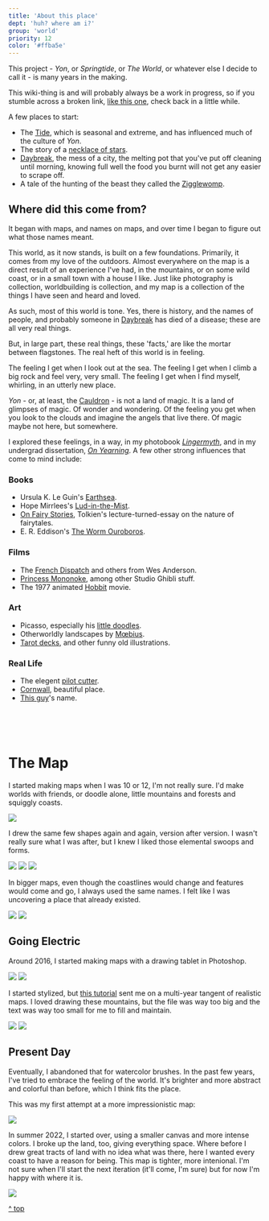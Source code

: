 ```yaml
---
title: 'About this place'
dept: 'huh? where am i?'
group: 'world'
priority: 12
color: '#ffba5e'
---
```



This project - _Yon_, or _Springtide_, or _The World_, or whatever else I decide to call it - is many years in the making.

This wiki-thing is and will probably always be a work in progress, so if you stumble across a broken link, [like this one](), check back in a little while.

A few places to start:

- The [Tide](), which is seasonal and extreme, and has influenced much of the culture of _Yon_.
- The story of a [necklace of stars](stars).
- [Daybreak](), the mess of a city, the melting pot that you've put off cleaning until morning, knowing full well the food you burnt will not get any easier to scrape off.
- A tale of the hunting of the beast they called the [Zigglewomp](zigglewomping).

## Where did this come from?

It began with maps, and names on maps, and over time I began to figure out what those names meant.

This world, as it now stands, is built on a few foundations. Primarily, it comes from my love of the outdoors. Almost everywhere on the map is a direct result of an experience I've had, in the mountains, or on some wild coast, or in a small town with a house I like. Just like photography is collection, worldbuilding is collection, and my map is a collection of the things I have seen and heard and loved.

As such, most of this world is tone. Yes, there is history, and the names of people, and probably someone in [Daybreak]() has died of a disease; these are all very real things.

But, in large part, these real things, these 'facts,' are like the mortar between flagstones. The real heft of this world is in feeling.

The feeling I get when I look out at the sea. The feeling I get when I climb a big rock and feel very, very small. The feeling I get when I find myself, whirling, in an utterly new place.

_Yon_ - or, at least, the [Cauldron]() - is not a land of magic. It is a land of glimpses of magic. Of wonder and wondering. Of the feeling you get when you look to the clouds and imagine the angels that live there. Of magic maybe not here, but somewhere.

I explored these feelings, in a way, in my photobook _[Lingermyth](/a/myth)_, and in my undergrad dissertation, _[On Yearning](/a/yearn)_. A few other strong influences that come to mind include:

### Books

- Ursula K. Le Guin's [Earthsea](https://en.wikipedia.org/wiki/Earthsea).
- Hope Mirrlees's [Lud-in-the-Mist](https://en.wikipedia.org/wiki/Lud-in-the-Mist).
- [On Fairy Stories](https://archive.org/details/on-fairy-stories_202110), Tolkien's lecture-turned-essay on the nature of fairytales.
- E. R. Eddison's [The Worm Ouroboros](https://en.wikipedia.org/wiki/The_Worm_Ouroboros).

### Films

- The [French Dispatch](https://en.wikipedia.org/wiki/The_French_Dispatch) and others from Wes Anderson.
- [Princess Mononoke](https://en.wikipedia.org/wiki/Princess_Mononoke), among other Studio Ghibli stuff.
- The 1977 animated [Hobbit](https://en.wikipedia.org/wiki/The_Hobbit_(1977_film)) movie.

### Art

- Picasso, especially his [little doodles](https://www.pablopicasso.org/drawings.jsp).
- Otherworldly landscapes by [Mœbius](https://surrealismtoday.com/jean-giraud-moebius/).
- [Tarot decks](https://en.wikipedia.org/wiki/Rider%E2%80%93Waite_Tarot), and other funny old illustrations.

### Real Life

- The elegent [pilot cutter](https://www.google.com/books/edition/_/CeuZBgAAQBAJ?hl=en&gbpv=1&pg=PP1).
- [Cornwall](https://www.google.com/maps/place/Falmouth/@50.1505625,-5.0950619,14z/), beautiful place.
- [This guy](https://en.wikipedia.org/wiki/Cloudesley_Shovell)'s name.

<br /><br /><br />
# The Map

I started making maps when I was 10 or 12, I'm not really sure. I'd make worlds with friends, or doodle alone, little mountains and forests and squiggly coasts.

<Img src="bigmap_draw1.jpg" caption="Earliest recorded history." />

I drew the same few shapes again and again, version after version. I wasn't really sure what I was after, but I knew I liked those elemental swoops and forms.

<Img src="bigmap_draw4.jpg" caption="Familiar shapes." />
<Img src="bigmap_draw6.jpg" caption="Trees and mountains and more trees." />
<Img src="bigmap_draw5.jpg" />

In bigger maps, even though the coastlines would change and features would come and go, I always used the same names. I felt like I was uncovering a place that already existed.

<Img src="bigmap_draw3.jpg" caption="You can tell this is old by how gross the paper looks." />
<Img src="bigmap_draw2.jpg" />

## Going Electric

Around 2016, I started making maps with a drawing tablet in Photoshop.

<Img src="bigmap_photoshop1.jpg" />
<Img src="bigmap_photoshop2.jpg" />

I started stylized, but [this tutorial](https://www.youtube.com/watch?v=kZhH3u9W5Xw) sent me on a multi-year tangent of realistic maps. I loved drawing these mountains, but the file was way too big and the text was way too small for me to fill and maintain.

<Img src="bigmap_photoshop3.png" />
<Img src="bigmap_photoshop4.png" />

## Present Day

Eventually, I abandoned that for watercolor brushes. In the past few years, I've tried to embrace the feeling of the world. It's brighter and more abstract and colorful than before, which I think fits the place.

This was my first attempt at a more impressionistic map:

<Img src="bigmapW2.jpg" caption="2019-2022" />

In summer 2022, I started over, using a smaller canvas and more intense colors. I broke up the land, too, giving everything space. Where before I drew great tracts of land with no idea what was there, here I wanted every coast to have a reason for being. This map is tighter, more intenional. I'm not sure when I'll start the next iteration (it'll come, I'm sure) but for now I'm happy with where it is.

<Img src="bigmapW4_names.jpg" caption="2022-Present" />

[^ top](yon#top)